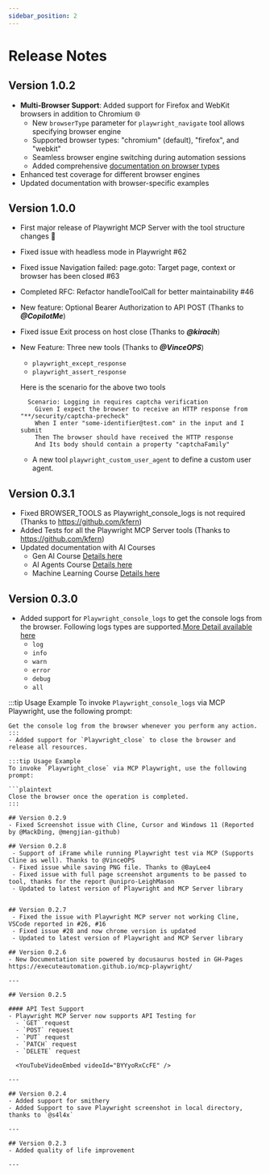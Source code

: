 ```yaml
---
sidebar_position: 2
---
```


# Release Notes

## Version 1.0.2
- **Multi-Browser Support**: Added support for Firefox and WebKit browsers in addition to Chromium 🌐
  - New `browserType` parameter for `playwright_navigate` tool allows specifying browser engine 
  - Supported browser types: "chromium" (default), "firefox", and "webkit"
  - Seamless browser engine switching during automation sessions
  - Added comprehensive [documentation on browser types](/docs/playwright-web/Browser-Types)
- Enhanced test coverage for different browser engines
- Updated documentation with browser-specific examples

## Version 1.0.0
- First major release of Playwright MCP Server with the tool structure changes 🚀
- Fixed issue with headless mode in Playwright #62
- Fixed issue Navigation failed: page.goto: Target page, context or browser has been closed #63
- Completed RFC: Refactor handleToolCall for better maintainability #46
- New feature: Optional Bearer Authorization to API POST (Thanks to ***@CopilotMe***)
- Fixed issue Exit process on host close (Thanks to ***@kiracih***)
- New Feature: Three new tools (Thanks to ***@VinceOPS***)
  - `playwright_except_response`
  - `playwright_assert_response`
  
  Here is the scenario for the above two tools
  ```BDD
    Scenario: Logging in requires captcha verification
      Given I expect the browser to receive an HTTP response from "**/security/captcha-precheck"
      When I enter "some-identifier@test.com" in the input and I submit
      Then The browser should have received the HTTP response
      And Its body should contain a property "captchaFamily"
  ```
  - A new tool `playwright_custom_user_agent` to define a custom user agent.


## Version 0.3.1
- Fixed BROWSER_TOOLS as Playwright_console_logs is not required (Thanks to https://github.com/kfern)
- Added Tests for all the Playwright MCP Server tools (Thanks to https://github.com/kfern)
- Updated documentation with AI Courses 
  - Gen AI Course [Details here](/docs/ai-courses/AIAgents)
  - AI Agents Course [Details here](/docs/ai-courses/AIAgents)
  - Machine Learning Course [Details here](/docs/ai-courses/MachineLearning)

## Version 0.3.0
- Added support for `Playwright_console_logs` to get the console logs from the browser. Following logs types
are supported.[More Detail available here](/docs/playwright-web/Console-Logging)
  - `log`
  - `info`
  - `warn`
  - `error`
  - `debug`
  - `all`


:::tip Usage Example
To invoke `Playwright_console_logs` via MCP Playwright, use the following prompt:

```plaintext
Get the console log from the browser whenever you perform any action.
:::
- Added support for `Playwright_close` to close the browser and release all resources.

:::tip Usage Example
To invoke `Playwright_close` via MCP Playwright, use the following prompt:

```plaintext
Close the browser once the operation is completed.
:::

## Version 0.2.9
- Fixed Screenshot issue with Cline, Cursor and Windows 11 (Reported by @MackDing, @mengjian-github)

## Version 0.2.8
 - Support of iFrame while running Playwright test via MCP (Supports Cline as well). Thanks to @VinceOPS 
 - Fixed issue while saving PNG file. Thanks to @BayLee4
 - Fixed issue with full page screenshot arguments to be passed to tool, thanks for the report @unipro-LeighMason
 - Updated to latest version of Playwright and MCP Server library


## Version 0.2.7
 - Fixed the issue with Playwright MCP server not working Cline, VSCode reported in #26, #16
 - Fixed issue #28 and now chrome version is updated
 - Updated to latest version of Playwright and MCP Server library

## Version 0.2.6
- New Documentation site powered by docusaurus hosted in GH-Pages https://executeautomation.github.io/mcp-playwright/ 

---

## Version 0.2.5

#### API Test Support
- Playwright MCP Server now supports API Testing for
  - `GET` request
  - `POST` request
  - `PUT` request
  - `PATCH` request
  - `DELETE` request

  <YouTubeVideoEmbed videoId="BYYyoRxCcFE" />

---

## Version 0.2.4
- Added support for smithery 
- Added Support to save Playwright screenshot in local directory, thanks to `@s4l4x`

---

## Version 0.2.3
- Added quality of life improvement

---
